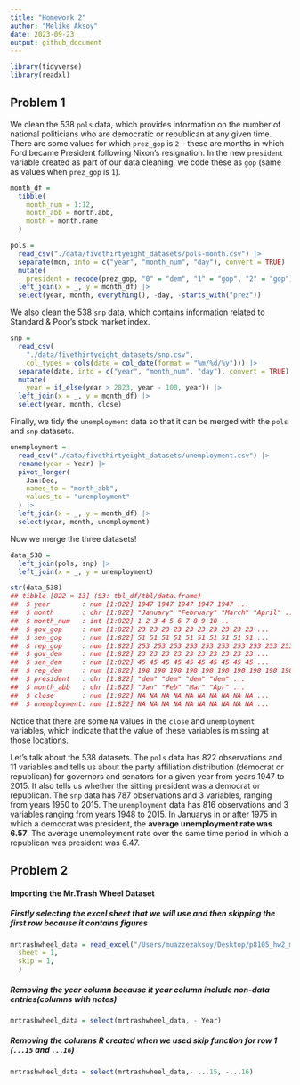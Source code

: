```yaml
---
title: "Homework 2"
author: "Melike Aksoy"
date: 2023-09-23
output: github_document
---
```


```r
library(tidyverse)
library(readxl)
```


## Problem 1

We clean the 538 `pols` data, which provides information on the number
of national politicians who are democratic or republican at any given
time. There are some values for which `prez_gop` is `2` – these are
months in which Ford became President following Nixon’s resignation. In
the new `president` variable created as part of our data cleaning, we
code these as `gop` (same as values when `prez_gop` is `1`).

``` r
month_df = 
  tibble(
    month_num = 1:12,
    month_abb = month.abb,
    month = month.name
  )

pols = 
  read_csv("./data/fivethirtyeight_datasets/pols-month.csv") |>
  separate(mon, into = c("year", "month_num", "day"), convert = TRUE) |>
  mutate(
    president = recode(prez_gop, "0" = "dem", "1" = "gop", "2" = "gop")) |>
  left_join(x = _, y = month_df) |> 
  select(year, month, everything(), -day, -starts_with("prez")) 
```

We also clean the 538 `snp` data, which contains information related to
Standard & Poor’s stock market index.

``` r
snp = 
  read_csv(
    "./data/fivethirtyeight_datasets/snp.csv",
    col_types = cols(date = col_date(format = "%m/%d/%y"))) |>
  separate(date, into = c("year", "month_num", "day"), convert = TRUE) |>
  mutate(
    year = if_else(year > 2023, year - 100, year)) |> 
  left_join(x = _, y = month_df) |> 
  select(year, month, close) 
```

Finally, we tidy the `unemployment` data so that it can be merged with
the `pols` and `snp` datasets.

``` r
unemployment = 
  read_csv("./data/fivethirtyeight_datasets/unemployment.csv") |>
  rename(year = Year) |>
  pivot_longer(
    Jan:Dec, 
    names_to = "month_abb",
    values_to = "unemployment"
  ) |> 
  left_join(x = _, y = month_df) |> 
  select(year, month, unemployment)
```

Now we merge the three datasets!

``` r
data_538 = 
  left_join(pols, snp) |>
  left_join(x = _, y = unemployment)

str(data_538)
## tibble [822 × 13] (S3: tbl_df/tbl/data.frame)
##  $ year        : num [1:822] 1947 1947 1947 1947 1947 ...
##  $ month       : chr [1:822] "January" "February" "March" "April" ...
##  $ month_num   : int [1:822] 1 2 3 4 5 6 7 8 9 10 ...
##  $ gov_gop     : num [1:822] 23 23 23 23 23 23 23 23 23 23 ...
##  $ sen_gop     : num [1:822] 51 51 51 51 51 51 51 51 51 51 ...
##  $ rep_gop     : num [1:822] 253 253 253 253 253 253 253 253 253 253 ...
##  $ gov_dem     : num [1:822] 23 23 23 23 23 23 23 23 23 23 ...
##  $ sen_dem     : num [1:822] 45 45 45 45 45 45 45 45 45 45 ...
##  $ rep_dem     : num [1:822] 198 198 198 198 198 198 198 198 198 198 ...
##  $ president   : chr [1:822] "dem" "dem" "dem" "dem" ...
##  $ month_abb   : chr [1:822] "Jan" "Feb" "Mar" "Apr" ...
##  $ close       : num [1:822] NA NA NA NA NA NA NA NA NA NA ...
##  $ unemployment: num [1:822] NA NA NA NA NA NA NA NA NA NA ...
```

Notice that there are some `NA` values in the `close` and `unemployment`
variables, which indicate that the value of these variables is missing
at those locations.

Let’s talk about the 538 datasets. The `pols` data has 822 observations
and 11 variables and tells us about the party affiliation distribution
(democrat or republican) for governors and senators for a given year
from years 1947 to 2015. It also tells us whether the sitting president
was a democrat or republican. The `snp` data has 787 observations and 3
variables, ranging from years 1950 to 2015. The `unemployment` data has
816 observations and 3 variables ranging from years 1948 to 2015. In
Januarys in or after 1975 in which a democrat was president, the
**average unemployment rate was 6.57**. The average unemployment rate
over the same time period in which a republican was president was 6.47.


#########################################################################################

## Problem 2

#### Importing the Mr.Trash Wheel Dataset

##### Firstly selecting the excel sheet that we will use and then skipping the first row because it contains figures

```r
mrtrashwheel_data = read_excel("/Users/muazzezaksoy/Desktop/p8105_hw2_mma2277/data/202309 Trash Wheel Collection Data.xlsx", 
  sheet = 1,
  skip = 1, 
  )
```


##### Removing the year column because it year column include non-data entries(columns with notes)

```r
mrtrashwheel_data = select(mrtrashwheel_data, - Year)
```


##### Removing the columns R created when we used skip function for row 1 (`...15` and `...16`) 

```r
mrtrashwheel_data = select(mrtrashwheel_data,- ...15, -...16)

```
















